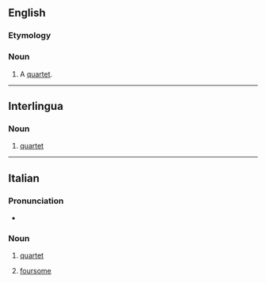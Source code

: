 ==English==

===Etymology===
{{etyl|it|en}}

===Noun===
{{en-noun|s|quartetti}}

# {{lb|en|archaic}} A [[quartet]].

----

==Interlingua==

===Noun===
{{ia-noun}}

# [[quartet]]

----

==Italian==

===Pronunciation===
* {{rhymes|it|etto}}

===Noun===
{{it-noun|m}}

# {{lb|it|music}} [[quartet]]
# [[foursome]]